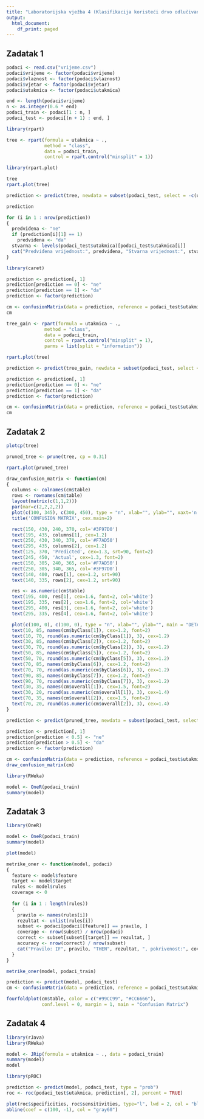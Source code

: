 ```yaml
---
title: "Laboratorijska vježba 4 (Klasifikacija koristeći drvo odlučivanja)"
output:
  html_document:
    df_print: paged
---
```


## Zadatak 1

```r

podaci <- read.csv("vrijeme.csv")
podaci$vrijeme <- factor(podaci$vrijeme)
podaci$vlaznost <- factor(podaci$vlaznost)
podaci$vjetar <- factor(podaci$vjetar)
podaci$utakmica <- factor(podaci$utakmica)

end <- length(podaci$vrijeme)
n <- as.integer(0.6 * end)
podaci_train <- podaci[1 : n, ]
podaci_test <- podaci[(n + 1) : end, ]
```

```r

library(rpart)

tree <- rpart(formula = utakmica ~ .,
              method = "class",
              data = podaci_train,
              control = rpart.control("minsplit" = 1))
```

```r

library(rpart.plot)

tree
rpart.plot(tree)
```

```r

prediction <- predict(tree, newdata = subset(podaci_test, select = -c(utakmica)))

prediction

for (i in 1 : nrow(prediction))
{
  predviđena <- "ne"
  if (prediction[i][1] == 1)
    predviđena <- "da"
  stvarna <- levels(podaci_test$utakmica)[podaci_test$utakmica[i]]
  cat("Predviđena vrijednost:", predviđena, "Stvarna vrijednost:", stvarna, "\n")
}
```

```r

library(caret)

prediction <- prediction[, 1]
prediction[prediction == 0] <- "ne"
prediction[prediction == 1] <- "da"
prediction <- factor(prediction)

cm <- confusionMatrix(data = prediction, reference = podaci_test$utakmica)
cm
```

```r

tree_gain <- rpart(formula = utakmica ~ .,
              method = "class",
              data = podaci_train,
              control = rpart.control("minsplit" = 1),
              parms = list(split = "information"))

rpart.plot(tree)
```

```r

prediction <- predict(tree_gain, newdata = subset(podaci_test, select = -c(utakmica)))

prediction <- prediction[, 1]
prediction[prediction == 0] <- "ne"
prediction[prediction == 1] <- "da"
prediction <- factor(prediction)

cm <- confusionMatrix(data = prediction, reference = podaci_test$utakmica)
cm
```

## Zadatak 2

```r

plotcp(tree)
```

```r

pruned_tree <- prune(tree, cp = 0.31)

rpart.plot(pruned_tree)
```

```r

draw_confusion_matrix <- function(cm)
{
  columns <- colnames(cm$table)
  rows <- rownames(cm$table)
  layout(matrix(c(1,1,2)))
  par(mar=c(2,2,2,2))
  plot(c(100, 345), c(300, 450), type = "n", xlab="", ylab="", xaxt='n', yaxt='n')
  title('CONFUSION MATRIX', cex.main=2)

  rect(150, 430, 240, 370, col='#3F97D0')
  text(195, 435, columns[1], cex=1.2)
  rect(250, 430, 340, 370, col='#F7AD50')
  text(295, 435, columns[2], cex=1.2)
  text(125, 370, 'Predicted', cex=1.3, srt=90, font=2)
  text(245, 450, 'Actual', cex=1.3, font=2)
  rect(150, 305, 240, 365, col='#F7AD50')
  rect(250, 305, 340, 365, col='#3F97D0')
  text(140, 400, rows[1], cex=1.2, srt=90)
  text(140, 335, rows[2], cex=1.2, srt=90)

  res <- as.numeric(cm$table)
  text(195, 400, res[1], cex=1.6, font=2, col='white')
  text(195, 335, res[2], cex=1.6, font=2, col='white')
  text(295, 400, res[3], cex=1.6, font=2, col='white')
  text(295, 335, res[4], cex=1.6, font=2, col='white')

  plot(c(100, 0), c(100, 0), type = "n", xlab="", ylab="", main = "DETAILS", xaxt='n', yaxt='n')
  text(10, 85, names(cm$byClass[1]), cex=1.2, font=2)
  text(10, 70, round(as.numeric(cm$byClass[1]), 3), cex=1.2)
  text(30, 85, names(cm$byClass[2]), cex=1.2, font=2)
  text(30, 70, round(as.numeric(cm$byClass[2]), 3), cex=1.2)
  text(50, 85, names(cm$byClass[5]), cex=1.2, font=2)
  text(50, 70, round(as.numeric(cm$byClass[5]), 3), cex=1.2)
  text(70, 85, names(cm$byClass[6]), cex=1.2, font=2)
  text(70, 70, round(as.numeric(cm$byClass[6]), 3), cex=1.2)
  text(90, 85, names(cm$byClass[7]), cex=1.2, font=2)
  text(90, 70, round(as.numeric(cm$byClass[7]), 3), cex=1.2)
  text(30, 35, names(cm$overall[1]), cex=1.5, font=2)
  text(30, 20, round(as.numeric(cm$overall[1]), 3), cex=1.4)
  text(70, 35, names(cm$overall[2]), cex=1.5, font=2)
  text(70, 20, round(as.numeric(cm$overall[2]), 3), cex=1.4)
}
```

```r

prediction <- predict(pruned_tree, newdata = subset(podaci_test, select = -c(utakmica)))

prediction <- prediction[, 1]
prediction[prediction < 0.5] <- "ne"
prediction[prediction > 0.5] <- "da"
prediction <- factor(prediction)

cm <- confusionMatrix(data = prediction, reference = podaci_test$utakmica)
draw_confusion_matrix(cm)
```

```r

library(RWeka)

model <- OneR(podaci_train)
summary(model)
```

## Zadatak 3

```r

library(OneR)

model <- OneR(podaci_train)
summary(model)
```

```r

plot(model)
```

```r

metrike_oner <- function(model, podaci)
{
  feature <- model$feature
  target <- model$target
  rules <- model$rules
  coverage <- 0
  
  for (i in 1 : length(rules))
  {
    pravilo <- names(rules[i])
    rezultat <- unlist(rules[i])
    subset <- podaci[podaci[[feature]] == pravilo, ]
    coverage <- nrow(subset) / nrow(podaci)
    correct <- subset[subset[[target]] == rezultat, ]
    accuracy <- nrow(correct) / nrow(subset)
    cat("Pravilo: IF", pravilo, "THEN", rezultat, ", pokrivenost:", coverage, ", tačnost:", accuracy, "\n") 
  }
}

metrike_oner(model, podaci_train)
```

```r

prediction <- predict(model, podaci_test)
cm <- confusionMatrix(data = prediction, reference = podaci_test$utakmica)

fourfoldplot(cm$table, color = c("#99CC99", "#CC6666"),
             conf.level = 0, margin = 1, main = "Confusion Matrix")
```

## Zadatak 4

```r

library(rJava)
library(RWeka)

model <- JRip(formula = utakmica ~ ., data = podaci_train)
summary(model)
model
```

```r

library(pROC)

prediction <- predict(model, podaci_test, type = "prob")
roc <- roc(podaci_test$utakmica, prediction[, 2], percent = TRUE)

plot(roc$specificities, roc$sensitivities, type="l", lwd = 2, col = "blue", xlim = c(100, 0), ylim = c(0, 100))
abline(coef = c(100, -1), col = "gray60")

```
